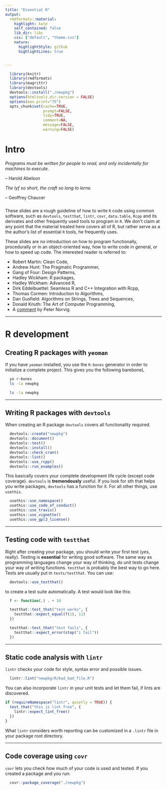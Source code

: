 ```yaml
---
title: "Essential R"
output:
  rmdformats::material:
    highlight: kate
    self_contained: false
    lib_dir: libs
    css: ["default", "theme.css"]
    nature:
      highlightStyle: github
      highlightLines: true


---
```


```r
  library(knitr)
  library(rmdformats)  
  library(magrittr)
  library(devtools)
  devtools::install("./newpkg")
  options(htmltools.dir.version = FALSE)
  options(max.print="75")
  opts_chunk$set(cache=TRUE,
                 prompt=FALSE,
                 tidy=TRUE,
                 comment=NA,
                 message=FALSE,
                 warning=FALSE)
```

# Intro

<div>
  <i>Programs must be written for people to read, and only incidentally for machines to execute.</i>
</div>
<div class="quote">
-- Harold Abelson
</div>
<div style="margin-top: 2%">
  <i>The lyf so short, the craft so long to lerne.</i>
</div>
<div class="quote" style="margin-bottom: 5%">
-- Geoffrey Chaucer
</div>


These slides are a rough guideline of how to write `R` code using common
software, such as `devtools`, `testthat`, `lintr`, `covr`, `data.table`, `Rcpp` and its derivates and other frequently used tools to program in `R`. We don't claim at any point that the material treated here covers all of R, but rather serve as a the author's list of essential `R` tools, he frequently uses.

These slides are no introduction on how to program functionally, procedurally or in an object-oriented way, how to write code in general, or how to speed up code. The interested reader is referred to:

- Robert Martin: Clean Code,
- Andrew Hunt: The Pragmatic Programmer,
- Gang of Four: Design Patterns,
- Hadley Wickham: R packages,
- Hadley Wickham: Advanced R,
- Dirk Eddelbuettel: Seamless R and C++ Integration with Rcpp,
- Thomas Cormen: Introduction to Algorithms,
- Dan Gusfield: Algorithms on Strings, Trees and Sequences,
- Donald Knuth: The Art of Computer Programming,
- A <a href="http://norvig.com/21-days.html">comment</a> by Peter Norvig.

---


# R development

## Creating R packages with `yeoman`

If you have `yeoman` installed, you use the `R-bones` generator in order to initialize a complete project. This gives you the following bareboneL

```bash
  yo r-bones
  ls -la newpkg
```
```bash
  ls -la newpkg
```


---

## Writing R packages with `devtools`

When creating an R package `devtools` covers all functionality required.

```r
  devtools::create("newpkg")
  devtools::document()
  devtools::test()
  devtools::install()
  devtools::check_cran()
  devtools::lint()
  devtools::use_rcpp()
  devtools::run_examples()
```

This basically covers your complete development life cycle (except code coverage). `devtools` is **tremendously** useful. If you look for sth that helps you write packages, `devtools` has a function for it. For all other things, use `usethis`.

```r
  usethis::use_namespace()
  usethis::use_code_of_conduct()
  usethis::use_travis()
  usethis::use_vignette()
  usethis::use_gpl3_license()
```

---

## Testing code with `testthat`

Right after creating your package, you should write your first test (yes, really). Testing is **essential** for writing good software. The same way as programming languages change your way of thinking, do unit tests change your way of writing functions. `testthat` is probably the best way to go here. Tests are usually put in `tests/testthat`.
You can use:

```r
  devtools::use_testthat()
```

to create a test suite automatically. A test would look like this:

```r
  f <- function(.) . + 10

  testthat::test_that("test works", {
    testthat::expect_equal(f(1), 11)
  })

  testthat::test_that("test fails", {
    testthat::expect_error(stop("i fail"))
  })
```


---

## Static code analysis with `lintr`

`lintr` checks your code for style, syntax error and possible issues.

```r
  lintr::lint("newpkg/R/bad_bad_file.R")
```

You can also incorporate `lintr` in your unit tests and let them fail, if lints are discovered.

```r
if (requireNamespace("lintr", quietly = TRUE)) {
  test_that("this is lint free", {  
    lintr::expect_lint_free()
  })
}
```

What `lintr` considers worth reporting can be customized in a `.lintr` file in your package root directory.

---

## Code coverage using `covr`

`covr` lets you check how much of your code is used and tested. If you created a package and you run:

```r
  covr::package_coverage("./newpkg")
```

##
